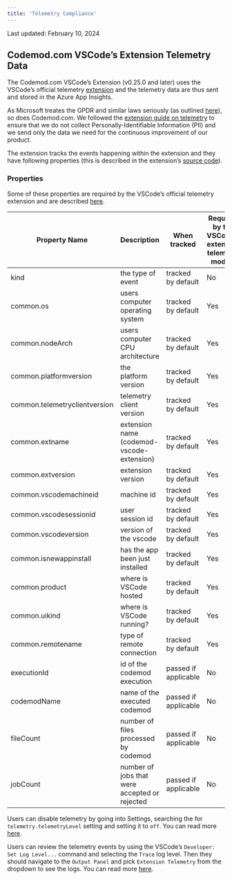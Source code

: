 ```yaml
---
title: 'Telemetry Compliance'
---
```


Last updated: February 10, 2024

## Codemod.com VSCode’s Extension Telemetry Data

The Codemod.com VSCode’s Extension (v0.25.0 and later) uses the VSCode’s official telemetry [extension](https://github.com/microsoft/vscode-extension-telemetry) and the telemetry data are thus sent and stored in the Azure App Insights.

As Microsoft treates the GPDR and similar laws seriously (as outlined [here](https://code.visualstudio.com/docs/getstarted/telemetry#_gdpr-and-vs-code)), so does Codemod.com. We followed the [extension guide on telemetry](https://code.visualstudio.com/api-reference/extension-guides/telemetry) to ensure that we do not collect Personally-Identifiable Information (PII) and we send only the data we need for the continuous improvement of our product.

The extension tracks the events happening within the extension and they have following properties (this is described in the extension’s [source code](https://github.com/codemod-com/codemod/blob/main/apps/vsce/src/telemetry/telemetry.ts)).

### Properties

Some of these properties are required by the VSCode’s official telemetry extension and are described [here](https://github.com/microsoft/vscode-extension-telemetry#common-properties).

| Property Name | Description | When tracked | Required by the VSCode's extension telemetry module | Sample value |
| --- | --- | --- | --- | --- |
| kind | the type of event | tracked by default | No | codemodExecuted |
| common.os | users computer operating system | tracked by default | Yes | "darwin" |
| common.nodeArch | users computer CPU architecture | tracked by default | Yes | "x64" |
| common.platformversion | the platform version | tracked by default | Yes | "21.6.0" |
| common.telemetryclientversion | telemetry client version | tracked by default | Yes | "0.7.7" |
| common.extname | extension name (codemod-vscode-extension) | tracked by default | Yes | "codemod.codemod-vscode-extension" |
| common.extversion | extension version | tracked by default | Yes | "0.25.0" |
| common.vscodemachineid | machine id | tracked by default | Yes | "1a24c4eac3fd66ea27ad523d1f67c7c877279d8bf2a60160965aaee98582e0bc" |
| common.vscodesessionid | user session id | tracked by default | Yes | "61d1723e-9b15-4848-a80a-20ae2c620bad1685720116803" |
| common.vscodeversion | version of the vscode | tracked by default | Yes | "1.78.2" |
| common.isnewappinstall | has the app been just installed | tracked by default | Yes | true/false |
| common.product | where is VSCode hosted | tracked by default | Yes | desktop, github.dev, codespaces |
| common.uikind | where is VSCode running? | tracked by default | Yes | desktop, web |
| common.remotename | type of remote connection | tracked by default | Yes | ssh, docker, wsl, other |
| executionId | id of the codemod execution | passed if applicable | No | "32668" |
| codemodName | name of the executed codemod | passed if applicable | No | New Link |
| fileCount | number of files processed by codemod | passed if applicable | No | 1 |
| jobCount | number of jobs that were accepted or rejected | passed if applicable | No | 1 |

Users can disable telemetry by going into Settings, searching the for `telemetry.telemetryLevel` setting and setting it to `off`. You can read more [here](https://code.visualstudio.com/docs/getstarted/telemetry#_disable-telemetry-reporting).

Users can review the telemetry events by using the VSCode’s `Developer: Set Log Level...` command and selecting the `Trace` log level. Then they should navigate to the `Output Panel` and pick `Extension Telemetry` from the dropdown to see the logs. You can read more [here](https://code.visualstudio.com/docs/getstarted/telemetry#_output-channel-for-telemetry-events).
